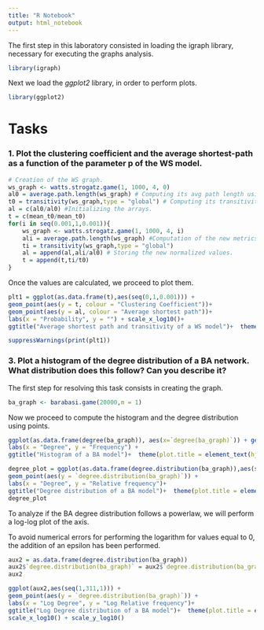 ```yaml
---
title: "R Notebook"
output: html_notebook
---
```

The first step in this laboratory consisted in loading the igraph library, necessary for executing the graphs analysis.
```r
library(igraph)
```

Next we load the *ggplot2* library, in order to perform plots.
```r
library(ggplot2)
```

# Tasks
### 1. Plot the clustering coefficient and the average shortest-path as a function of the parameter p of the WS model.
```r
# Creation of the WS graph.
ws_graph <- watts.strogatz.game(1, 1000, 4, 0)
al0 = average.path.length(ws_graph) # Computing its avg path length using p = 0.
t0 = transitivity(ws_graph,type = "global") # Computing its transitivity using p = 0.
al = c(al0/al0) #Initializing the arrays.
t = c(mean_t0/mean_t0)
for(i in seq(0.001,1,0.001)){
    ws_graph <- watts.strogatz.game(1, 1000, 4, i)
    ali = average.path.length(ws_graph) #Computation of the new metrics.
    ti = transitivity(ws_graph,type = "global")
    al = append(al,ali/al0) # Storing the new normalized values.
    t = append(t,ti/t0)
}
```

Once the values are calculated, we proceed to plot them.
```r
plt1 = ggplot(as.data.frame(t),aes(seq(0,1,0.001))) +
geom_point(aes(y = t, colour = "Clustering Coefficient"))+
geom_point(aes(y = al, colour = "Average shortest path"))+
labs(x = "Probability", y = "") + scale_x_log10()+
ggtitle("Average shortest path and transitivity of a WS model")+  theme(plot.title = element_text(hjust = 0.5))

suppressWarnings(print(plt1))
```
### 3. Plot a histogram of the degree distribution of a BA network. What distribution does this follow? Can you describe it?

The first step for resolving this task consists in creating the graph.

```r
ba_graph <- barabasi.game(20000,m = 1)
```

Now we proceed to compute the histogram and the degree distribution using points.

```r
ggplot(as.data.frame(degree(ba_graph)), aes(x=`degree(ba_graph)`)) + geom_histogram(boundary = -0.5) +
labs(x = "Degree", y = "Frequency") +
ggtitle("Histogram of a BA model")+  theme(plot.title = element_text(hjust = 0.5))
```

```r
degree_plot = ggplot(as.data.frame(degree.distribution(ba_graph)),aes(seq(0,310,1))) +
geom_point(aes(y = `degree.distribution(ba_graph)`)) + 
labs(x = "Degree", y = "Relative frequency")+
ggtitle("Degree distribution of a BA model")+  theme(plot.title = element_text(hjust = 0.5))
degree_plot
```
To analyze if the BA degree distribution follows a powerlaw, we will perform a log-log plot of the axis.

To avoid numerical errors for performing the logarithm for values equal to 0, the addition of an epsilon has been performed.

```r
aux2 = as.data.frame(degree.distribution(ba_graph))
aux2$`degree.distribution(ba_graph)` = aux2$`degree.distribution(ba_graph)` + 10e-6
aux2
```


```r
ggplot(aux2,aes(seq(1,311,1))) +
geom_point(aes(y = `degree.distribution(ba_graph)`)) + 
labs(x = "Log Degree", y = "Log Relative frequency")+
ggtitle("Log Degree distribution of a BA model")+  theme(plot.title = element_text(hjust = 0.5)) +
scale_x_log10() + scale_y_log10()
```


